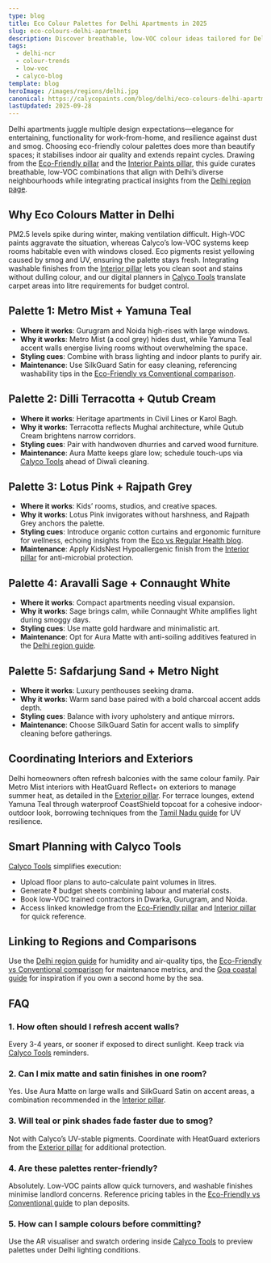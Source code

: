 ```yaml
---
type: blog
title: Eco Colour Palettes for Delhi Apartments in 2025
slug: eco-colours-delhi-apartments
description: Discover breathable, low-VOC colour ideas tailored for Delhi NCR apartments.
tags:
  - delhi-ncr
  - colour-trends
  - low-voc
  - calyco-blog
template: blog
heroImage: /images/regions/delhi.jpg
canonical: https://calycopaints.com/blog/delhi/eco-colours-delhi-apartments
lastUpdated: 2025-09-28
---
```


Delhi apartments juggle multiple design expectations—elegance for entertaining, functionality for work-from-home, and resilience against dust and smog. Choosing eco-friendly colour palettes does more than beautify spaces; it stabilises indoor air quality and extends repaint cycles. Drawing from the [Eco-Friendly pillar](/eco-friendly-paint) and the [Interior Paints pillar](/interior-paint), this guide curates breathable, low-VOC combinations that align with Delhi’s diverse neighbourhoods while integrating practical insights from the [Delhi region page](/regions/eco-friendly-paints-delhi-ncr).

## Why Eco Colours Matter in Delhi

PM2.5 levels spike during winter, making ventilation difficult. High-VOC paints aggravate the situation, whereas Calyco’s low-VOC systems keep rooms habitable even with windows closed. Eco pigments resist yellowing caused by smog and UV, ensuring the palette stays fresh. Integrating washable finishes from the [Interior pillar](/interior-paint) lets you clean soot and stains without dulling colour, and our digital planners in [Calyco Tools](/tools) translate carpet areas into litre requirements for budget control.

## Palette 1: Metro Mist + Yamuna Teal

- **Where it works**: Gurugram and Noida high-rises with large windows.
- **Why it works**: Metro Mist (a cool grey) hides dust, while Yamuna Teal accent walls energise living rooms without overwhelming the space.
- **Styling cues**: Combine with brass lighting and indoor plants to purify air.
- **Maintenance**: Use SilkGuard Satin for easy cleaning, referencing washability tips in the [Eco-Friendly vs Conventional comparison](/comparisons/eco-vs-traditional).

## Palette 2: Dilli Terracotta + Qutub Cream

- **Where it works**: Heritage apartments in Civil Lines or Karol Bagh.
- **Why it works**: Terracotta reflects Mughal architecture, while Qutub Cream brightens narrow corridors.
- **Styling cues**: Pair with handwoven dhurries and carved wood furniture.
- **Maintenance**: Aura Matte keeps glare low; schedule touch-ups via [Calyco Tools](/tools) ahead of Diwali cleaning.

## Palette 3: Lotus Pink + Rajpath Grey

- **Where it works**: Kids’ rooms, studios, and creative spaces.
- **Why it works**: Lotus Pink invigorates without harshness, and Rajpath Grey anchors the palette.
- **Styling cues**: Introduce organic cotton curtains and ergonomic furniture for wellness, echoing insights from the [Eco vs Regular Health blog](/blog/delhi/eco-vs-regular-health).
- **Maintenance**: Apply KidsNest Hypoallergenic finish from the [Interior pillar](/interior-paint) for anti-microbial protection.

## Palette 4: Aravalli Sage + Connaught White

- **Where it works**: Compact apartments needing visual expansion.
- **Why it works**: Sage brings calm, while Connaught White amplifies light during smoggy days.
- **Styling cues**: Use matte gold hardware and minimalistic art.
- **Maintenance**: Opt for Aura Matte with anti-soiling additives featured in the [Delhi region guide](/regions/eco-friendly-paints-delhi-ncr).

## Palette 5: Safdarjung Sand + Metro Night

- **Where it works**: Luxury penthouses seeking drama.
- **Why it works**: Warm sand base paired with a bold charcoal accent adds depth.
- **Styling cues**: Balance with ivory upholstery and antique mirrors.
- **Maintenance**: Choose SilkGuard Satin for accent walls to simplify cleaning before gatherings.

## Coordinating Interiors and Exteriors

Delhi homeowners often refresh balconies with the same colour family. Pair Metro Mist interiors with HeatGuard Reflect+ on exteriors to manage summer heat, as detailed in the [Exterior pillar](/exterior-paint). For terrace lounges, extend Yamuna Teal through waterproof CoastShield topcoat for a cohesive indoor-outdoor look, borrowing techniques from the [Tamil Nadu guide](/regions/durable-exterior-eco-paints-tamil-nadu) for UV resilience.

## Smart Planning with Calyco Tools

[Calyco Tools](/tools) simplifies execution:

- Upload floor plans to auto-calculate paint volumes in litres.
- Generate ₹ budget sheets combining labour and material costs.
- Book low-VOC trained contractors in Dwarka, Gurugram, and Noida.
- Access linked knowledge from the [Eco-Friendly pillar](/eco-friendly-paint) and [Interior pillar](/interior-paint) for quick reference.

## Linking to Regions and Comparisons

Use the [Delhi region guide](/regions/eco-friendly-paints-delhi-ncr) for humidity and air-quality tips, the [Eco-Friendly vs Conventional comparison](/comparisons/eco-vs-traditional) for maintenance metrics, and the [Goa coastal guide](/regions/eco-friendly-exterior-paints-goa) for inspiration if you own a second home by the sea.

## FAQ

### 1. How often should I refresh accent walls?
Every 3-4 years, or sooner if exposed to direct sunlight. Keep track via [Calyco Tools](/tools) reminders.

### 2. Can I mix matte and satin finishes in one room?
Yes. Use Aura Matte on large walls and SilkGuard Satin on accent areas, a combination recommended in the [Interior pillar](/interior-paint).

### 3. Will teal or pink shades fade faster due to smog?
Not with Calyco’s UV-stable pigments. Coordinate with HeatGuard exteriors from the [Exterior pillar](/exterior-paint) for additional protection.

### 4. Are these palettes renter-friendly?
Absolutely. Low-VOC paints allow quick turnovers, and washable finishes minimise landlord concerns. Reference pricing tables in the [Eco-Friendly vs Conventional guide](/comparisons/eco-vs-traditional) to plan deposits.

### 5. How can I sample colours before committing?
Use the AR visualiser and swatch ordering inside [Calyco Tools](/tools) to preview palettes under Delhi lighting conditions.
